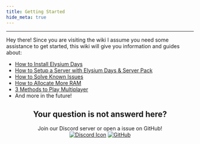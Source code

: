 ```yaml
---
title: Getting Started
hide_meta: true
---
```


<div align="center">

<ModAsset
  width="50%"
  title="Discover Content"
  location="elysium-days:image/elysium-days_header"
/>

</div>

---

Hey there! Since you are visiting the wiki I assume you need some assistance to get started, this wiki will give you information and guides about:
- [How to Install Elysium Days](https://moddedmc.wiki/en/project/elysium-days/docs/installation_guides/modpack_installation)
- [How to Setup a Server with Elysium Days & Server Pack](https://moddedmc.wiki/en/project/elysium-days/docs/installation_guides/server_installation)
- [How to Solve Known Issues](https://moddedmc.wiki/en/project/elysium-days/docs/guides/known_issues)
- [How to Allocate More RAM](https://moddedmc.wiki/en/project/elysium-days/docs/guides/memory_allocation)
- [3 Methods to Play Multiplayer](https://moddedmc.wiki/en/project/elysium-days/docs/guides/playing_multiplayer)
- And more in the future!

<div align="center">

## Your question is not answerd here?

Join our Discord server or open a issue on GitHub!  
<a href="https://discord.gg/WFpDr7zY8Z" rel="noopener nofollow ugc">
<img src="https://wsrv.nl/?url=https://i.ibb.co/V9DmRdC/discordicon.png" alt="Discord Icon"></a>
<a href="https://github.com/Fyoncle/Elysium-Days/issues" rel="noopener nofollow ugc">
<img src="https://wsrv.nl/?url=https://i.ibb.co/N9s5hz1/github.png" alt="GitHub"></a>

</div>
